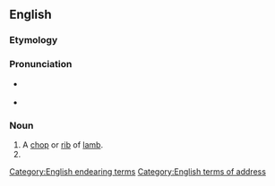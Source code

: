 ==English==

===Etymology===
{{compound|en|lamb|chop}}

===Pronunciation===
* {{a|UK}} {{IPA|en|/ˈlæm.tʃɒp/}}
* {{a|US}} {{IPA|en|/ˈlæm.tʃɑp/}}

===Noun===
{{en-noun}}

# A [[chop]] or [[rib]] of [[lamb]].
# {{n-g|A term of [[endearment]].}}

[[Category:English endearing terms]]
[[Category:English terms of address]]